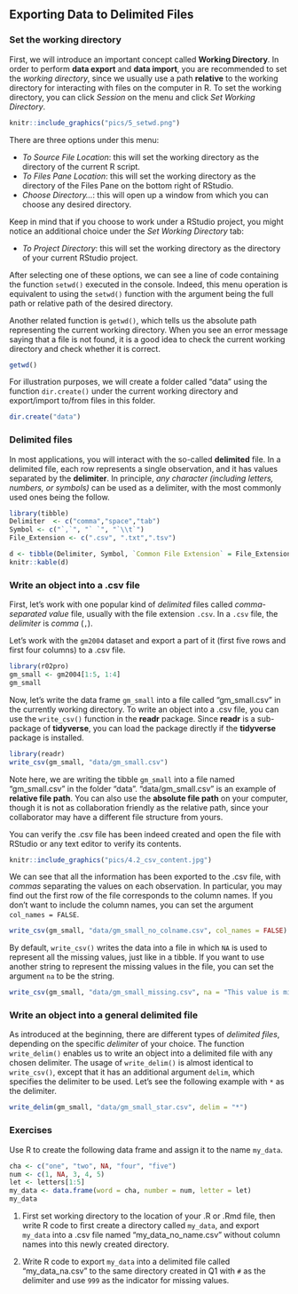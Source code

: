## Exporting Data to Delimited Files  {#export-data}

### Set the working directory {#setwd}

First, we will introduce an important concept called **Working Directory**. In order to perform **data export** and **data import**, you are recommended to set the *working directory*, since we usually use a path **relative** to the working directory for interacting with files on the computer in R. To set the working directory, you can click *Session* on the menu and click  *Set Working Directory*. 

```r
knitr::include_graphics("pics/5_setwd.png")
```

There are three options under this menu: 

- *To Source File Location*: this will set the working directory as the directory of the current R script. 
- *To Files Pane Location*: this will set the working directory as the directory of the Files Pane on the bottom right of RStudio. 
- *Choose Directory...*: this will open up a window from which you can choose any desired directory. 

Keep in mind that if you choose to work under a RStudio project, you might notice an additional choice under the *Set Working Directory* tab:

- *To Project Directory*: this will set the working directory as the directory of your current RStudio project. 

After selecting one of these options, we can see a line of code containing the function `setwd()` executed in the console. Indeed, this menu operation is equivalent to using the `setwd()` function with the argument being the full path or relative path of the desired directory. 

Another related function is `getwd()`, which tells us the absolute path representing the current working directory. When you see an error message saying that a file is not found, it is a good idea to check the current working directory and check whether it is correct. 

```r
getwd()
```

For illustration purposes, we will create a folder called "data" using the function `dir.create()` under the current working directory and export/import to/from files in this folder. 

```r
dir.create("data")
```

### Delimited files

In most applications, you will interact with the so-called **delimited** file. In a delimited file, each row represents a single observation, and it has values separated by the **delimiter**. In principle, *any character (including letters, numbers, or symbols)* can be used as a delimiter, with the most commonly used ones being the follow.

```r
library(tibble)
Delimiter  <- c("comma","space","tab")
Symbol <- c("`,`", "` `", "`\\t`")
File_Extension <- c(".csv", ".txt",".tsv")

d <- tibble(Delimiter, Symbol, `Common File Extension` = File_Extension )
knitr::kable(d)
```

### Write an object into a .csv file {#write-csv}

First, let's work with one popular kind of *delimited* files called  *comma-separated value* file, usually with the file extension `.csv`. In a `.csv` file, the *delimiter* is *comma* (`,`). 

Let's work with the `gm2004` dataset and export a part of it (first five rows and first four columns) to a .csv file.

```r
library(r02pro)
gm_small <- gm2004[1:5, 1:4]
gm_small
```

Now, let's write the data frame `gm_small` into a file called "gm_small.csv" in the currently working directory. To write an object into a .csv file, you can use the `write_csv()` function in the **readr** package. Since **readr** is a sub-package of **tidyverse**, you can load the package directly if the **tidyverse** package is installed.

```r
library(readr)
write_csv(gm_small, "data/gm_small.csv")
```

Note here, we are writing the tibble `gm_small` into a file named "gm_small.csv" in the folder "data". "data/gm_small.csv" is an example of **relative file path**. You can also use the **absolute file path** on your computer, though it is not as collaboration friendly as the relative path, since your collaborator may have a different file structure from yours.  

You can verify the .csv file has been indeed created and open the file with RStudio or any text editor to verify its contents. 

```r
knitr::include_graphics("pics/4.2_csv_content.jpg")
```

We can see that all the information has been exported to the .csv file, with *commas* separating the values on each observation. In particular, you may find out the first row of the file corresponds to the column names. If you don't want to include the column names, you can set the argument `col_names = FALSE`. 

```r
write_csv(gm_small, "data/gm_small_no_colname.csv", col_names = FALSE)
```

By default, `write_csv()` writes the data into a file in which `NA` is used to represent all the missing values, just like in a tibble. If you want to use another string to represent the missing values in the file, you can set the argument `na` to be the string.

```r
write_csv(gm_small, "data/gm_small_missing.csv", na = "This value is missing!")
```

### Write an object into a general delimited file {#write-delim}

As introduced at the beginning, there are different types of *delimited files*, depending on the specific *delimiter* of your choice. The function `write_delim()` enables us to write an object into a delimited file with any chosen delimiter. The usage of `write_delim()` is almost identical to `write_csv()`, except that it has an additional argument `delim`, which specifies the delimiter to be used. Let's see the following example with `*` as the delimiter. 

```r
write_delim(gm_small, "data/gm_small_star.csv", delim = "*")
```

### Exercises

Use R to create the following data frame and assign it to the name `my_data`.

```r
cha <- c("one", "two", NA, "four", "five")
num <- c(1, NA, 3, 4, 5)
let <- letters[1:5]
my_data <- data.frame(word = cha, number = num, letter = let)
my_data
```


1. First set working directory to the location of your .R or .Rmd file, then write R code to first create a directory called `my_data`, and export `my_data` into a .csv file named "my_data_no_name.csv" without column names into this newly created directory.


2. Write R code to export `my_data` into a delimited file called "my_data_na.csv" to the same directory created in Q1 with `#` as the delimiter and use `999` as the indicator for missing values. 

